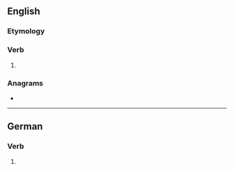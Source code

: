 ==English==

===Etymology===
{{suffix|en|turn|est}}

===Verb===
{{head|en|verb form}}

# {{en-archaic second-person singular of|turn}}

===Anagrams===
* {{anagrams|en|a=enrsttu|Ruttens|entrust|nutters|test run}}

----

==German==

===Verb===
{{head|de|verb form}}

# {{de-verb form of|turnen|2|s|k1}}